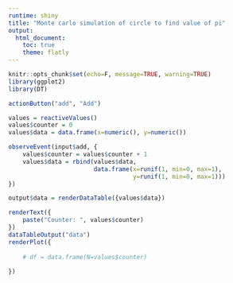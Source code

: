 ---
runtime: shiny
title: "Monte carlo simulation of circle to find value of pi"
output: 
  html_document:
    toc: true
    theme: flatly
---

```{r}
knitr::opts_chunk$set(echo=F, message=TRUE, warning=TRUE)
library(ggplot2)
library(DT)
```


```{r}
actionButton("add", "Add")
```

```{r}
values = reactiveValues()
values$counter = 0
values$data = data.frame(x=numeric(), y=numeric())

observeEvent(input$add, { 
    values$counter = values$counter + 1
    values$data = rbind(values$data, 
                        data.frame(x=runif(1, min=0, max=1),
                                   y=runif(1, min=0, max=1)))
})

output$data = renderDataTable({values$data})
```

```{r}
renderText({ 
    paste("Counter: ", values$counter)
})
dataTableOutput("data")
renderPlot({
  
    # df = data.frame(N=values$counter)
    
})
```